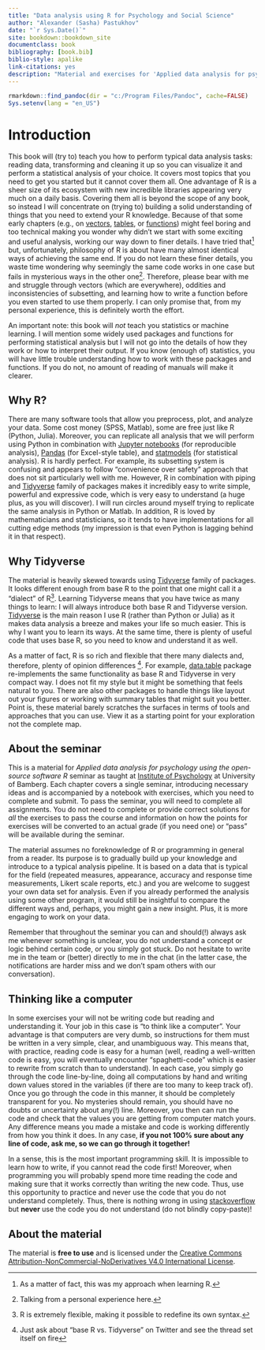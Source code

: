 ```yaml
--- 
title: "Data analysis using R for Psychology and Social Science"
author: "Alexander (Sasha) Pastukhov"
date: "`r Sys.Date()`"
site: bookdown::bookdown_site
documentclass: book
bibliography: [book.bib]
biblio-style: apalike
link-citations: yes
description: "Material and exercises for 'Applied data analysis for psychology using the open-source software R' seminar."
---
```


```r
rmarkdown::find_pandoc(dir = "c:/Program Files/Pandoc", cache=FALSE)
Sys.setenv(lang = "en_US")
```

# Introduction {-}

This book will (try to) teach you how to perform typical data analysis tasks: reading data, transforming and cleaning it up so you can visualize it and perform a statistical analysis of your choice. It covers most topics that you need to get you started but it cannot cover them all. One advantage of R is a sheer size of its ecosystem with new incredible libraries appearing very much on a daily basis. Covering them all is beyond the scope of any book, so instead I will concentrate on (trying to) building a solid understanding of things that you need to extend your R knowledge. Because of that some early chapters (e.g., on [vectors](#vectors), [tables](#tables), or [functions](##functions)) might feel boring and too technical making you wonder why didn't we start with some exciting and useful analysis, working our way down to finer details. I have tried that^[As a matter of fact, this was my approach when learning R.] but, unfortunately, philosophy of R is about have many almost identical ways of achieving the same end. If you do not learn these finer details, you waste time wondering why seemingly the same code works in one case but fails in mysterious ways in the other one^[Talking from a personal experience here.]. Therefore, please bear with me and struggle through vectors (which are everywhere), oddities and inconsistencies of subsetting, and learning how to write a function before you even started to use them properly. I can only promise that, from my personal experience, this is definitely worth the effort.

An important note: this book will _not_ teach you statistics or machine learning. I will mention some widely used packages and functions for performing statistical analysis but I will not go into the details of how they work or how to interpret their output. If you know (enough of) statistics, you will have little trouble understanding how to work with these packages and functions. If you do not, no amount of reading of manuals will make it clearer.


## Why R? {-}
There are many software tools that allow you preprocess, plot, and analyze your data. Some cost money (SPSS, Matlab), some are free  just like R (Python, Julia). Moreover, you can replicate all analysis that we will perform using Python in combination with [Jupyter notebooks](https://jupyter.org/) (for reproducible analysis), [Pandas](https://pandas.pydata.org/) (for Excel-style table), and [statmodels](https://www.statsmodels.org/stable/index.html) (for statistical analysis). R is hardly perfect. For example, its subsetting system is confusing and appears to follow "convenience over safety" approach that does not sit particularly well with me. However, R in combination with piping and  [Tidyverse](https://www.tidyverse.org/) family of packages makes it incredibly easy to write simple, powerful and expressive code, which is very easy to understand (a huge plus, as you will discover). I will run circles around myself trying to replicate the same analysis in Python or Matlab. In addition, R is loved by mathematicians and statisticians, so it tends to have implementations for all cutting edge methods (my impression is that even Python is lagging behind it in that respect).

## Why Tidyverse {-}
The material is heavily skewed towards using [Tidyverse](https://www.tidyverse.org/) family of packages. It looks different enough from base R to the point that one might call it a "dialect" of R^[R is extremely flexible, making it possible to redefine its own syntax.]. Learning Tidyverse means that you have twice as many things to learn: I will always introduce both base R and Tidyverse version. [Tidyverse](https://www.tidyverse.org/) is the main reason I use R (rather than Python or Julia) as it makes data analysis a breeze and makes your life so much easier. This is why I want you to learn its ways. At the same time, there is plenty of useful code that uses base R, so you need to know and understand it as well.

As a matter of fact, R is so rich and flexible that there many dialects and, therefore, plenty of opinion differences ^[Just ask about "base R vs. Tidyverse" on Twitter and see the thread set itself on fire]. For example, [data.table](https://github.com/Rdatatable/data.table) package re-implements the same functionality as base R and Tidyverse in very compact way. I does not fit my style but it might be something that feels natural to you. There are also other packages to handle things like layout out your figures or working with summary tables that might suit you better. Point is, these material barely scratches the surfaces in terms of tools and approaches that you can use. View it as a starting point for your exploration not the complete map.

## About the seminar {-}
This is a material for _Applied data analysis for psychology using the open-source software R_ seminar as taught at [Institute of Psychology](https://www.uni-bamberg.de/psychologie/) at University of Bamberg. Each chapter covers a single seminar, introducing necessary ideas and is accompanied by a notebook with exercises, which you need to complete and submit. To pass the seminar, you will need to complete all assignments. You do not need to complete or provide correct solutions for _all_ the exercises to pass the course and information on how the points for exercises will be converted to an actual grade (if you need one) or "pass" will be available during the seminar.

The material assumes no foreknowledge of R or programming in general from a reader. Its purpose is to gradually build up your knowledge and introduce to a typical analysis pipeline. It is based on a data that is typical for the field (repeated measures, appearance, accuracy and response time measurements, Likert scale reports, etc.) and you are welcome to suggest your own data set for analysis. Even if you already performed the analysis using some other program, it would still be insightful to compare the different ways and, perhaps, you might gain a new insight. Plus, it is more engaging to work on your data.

Remember that throughout the seminar you can and should(!) always ask me whenever something is unclear, you do not understand a concept or logic behind certain code, or you simply got stuck. Do not hesitate to write me in the team or (better) directly to me in the chat (in the latter case, the notifications are harder miss and we don't spam others with our conversation).

## Thinking like a computer {-}
In some exercises your will not be writing code but reading and understanding it. Your job in this case is "to think like a computer". Your advantage is that computers are very dumb, so instructions for them must be written in a very simple, clear, and unambiguous way. This means that, with practice, reading code is easy for a human (well, reading a well-written code is easy, you will eventually encounter "spaghetti-code" which is easier to rewrite from scratch than to understand). In each case, you simply go through the code line-by-line, doing all computations by hand and writing down values stored in the variables (if there are too many to keep track of). Once you go through the code in this manner, it should be completely transparent for you. No mysteries should remain, you should have no doubts or uncertainty about any(!) line. Moreover, you then can run the code and check that the values you are getting from computer match yours. Any difference means you made a mistake and code is working differently from how you think it does. In any case, **if you not 100% sure about any line of code, ask me, so we can go through it together!**

In a sense, this is the most important programming skill. It is impossible to learn how to write, if you cannot read the code first! Moreover, when programming you will probably spend more time reading the code and making sure that it works correctly than writing the new code. Thus, use this opportunity to practice and never use the code that you do not understand completely. Thus, there is nothing wrong in using [stackoverflow](https://stackoverflow.com/) but **never** use the code you do not understand (do not blindly copy-paste)!

## About the material {-}
The material is **free to use** and is licensed under the [Creative Commons Attribution-NonCommercial-NoDerivatives V4.0 International License](https://creativecommons.org/licenses/by-nc-nd/4.0/).
